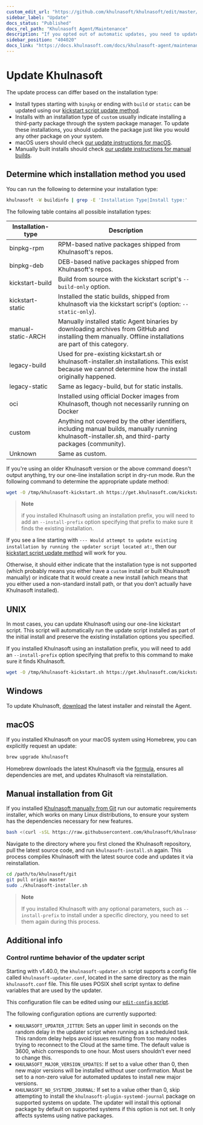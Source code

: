 ```yaml
---
custom_edit_url: "https://github.com/khulnasoft/khulnasoft/edit/master/packaging/installer/UPDATE.md"
sidebar_label: "Update"
docs_status: "Published"
docs_rel_path: "Khulnasoft Agent/Maintenance"
description: "If you opted out of automatic updates, you need to update your Khulnasoft Agent to the latest nightly or stable version."
sidebar_position: "404020"
docs_link: "https://docs.khulnasoft.com/docs/khulnasoft-agent/maintenance/update"
---
```


# Update Khulnasoft

The update process can differ based on the installation type:

- Install types starting with `binpkg` or ending with `build` or `static` can be updated using our [kickstart script update method](#unix).
- Installs with an installation type of `custom` usually indicate installing a third-party package through the system package manager. To update these installations, you should update the package just like you would any other package on your system.
- macOS users should check [our update instructions for macOS](#macos).
- Manually built installs should check [our update instructions for manual builds](#manual-installation-from-git).

## Determine which installation method you used

You can run the following to determine your installation type:

```bash
khulnasoft -W buildinfo | grep -E 'Installation Type|Install type:'
```

The following table contains all possible installation types:

| Installation-type  | Description                                                                                                                                                 |
|--------------------|-------------------------------------------------------------------------------------------------------------------------------------------------------------|
| binpkg-rpm         | RPM-based native packages shipped from Khulnasoft's repos.                                                                                                     |
| binpkg-deb         | DEB-based native packages shipped from Khulnasoft's repos.                                                                                                     |
| kickstart-build    | Build from source with the kickstart script's `--build-only` option.                                                                                        |
| kickstart-static   | Installed the static builds, shipped from khulnasoft via the kickstart script's (option: `--static-only`).                                                     |
| manual-static-ARCH | Manually installed static Agent binaries by downloading archives from GitHub and installing them manually. Offline installations are part of this category. |
| legacy-build       | Used for pre-existing kickstart.sh or khulnasoft-installer.sh installations. This exist because we cannot determine how the install originally happened.       |
| legacy-static      | Same as legacy-build, but for static installs.                                                                                                              |
| oci                | Installed using official Docker images from Khulnasoft, though not necessarily running on Docker                                                               |
| custom             | Anything not covered by the other identifiers, including manual builds, manually running khulnasoft-installer.sh, and third-party packages (community).        |
| Unknown            | Same as custom.                                                                                                                                             |

If you're using an older Khulnasoft version or the above command doesn't output anything, try our one-line installation script in dry-run mode. Run the following command to determine the appropriate update method:

```bash
wget -O /tmp/khulnasoft-kickstart.sh https://get.khulnasoft.com/kickstart.sh && sh /tmp/khulnasoft-kickstart.sh --dry-run
```

> **Note**
>
> if you installed Khulnasoft using an installation prefix, you will need to add an `--install-prefix` option specifying that prefix to make sure it finds the existing installation.

If you see a line starting with `--- Would attempt to update existing installation by running the updater script located at:`, then our [kickstart script update method](#unix) will work for you.

Otherwise, it should either indicate that the installation type is not supported (which probably means you either have a `custom` install or built Khulnasoft manually) or indicate that it would create a new install (which means that you either used a non-standard install path, or that you don’t actually have Khulnasoft installed).

## UNIX

In most cases, you can update Khulnasoft using our one-line kickstart script. This script will automatically
run the update script installed as part of the initial install and preserve the existing installation options you specified.

If you installed Khulnasoft using an installation prefix, you will need to add an `--install-prefix` option specifying that prefix to this command to make sure it finds Khulnasoft.

```bash
wget -O /tmp/khulnasoft-kickstart.sh https://get.khulnasoft.com/kickstart.sh && sh /tmp/khulnasoft-kickstart.sh
```

## Windows

To update Khulnasoft, [download](/docs/khulnasoft-agent/installation/windows#download-the-msi-installer) the latest installer and reinstall the Agent.

## macOS

If you installed Khulnasoft on your macOS system using Homebrew, you can explicitly request an update:

```bash
brew upgrade khulnasoft
```

Homebrew downloads the latest Khulnasoft via the [formula](https://github.com/Homebrew/homebrew-core/blob/master/Formula/n/khulnasoft.rb), ensures all dependencies are met, and updates Khulnasoft via reinstallation.

## Manual installation from Git

If you installed [Khulnasoft manually from Git](/docs/developer-and-contributor-corner/install-the-khulnasoft-agent-from-a-git-checkout) run our automatic requirements installer, which works on many Linux distributions, to ensure your system has the dependencies necessary for new features.

```bash
bash <(curl -sSL https://raw.githubusercontent.com/khulnasoft/khulnasoft/master/packaging/installer/install-required-packages.sh)
```

Navigate to the directory where you first cloned the Khulnasoft repository, pull the latest source code, and run `khulnasoft-install.sh` again. This process compiles Khulnasoft with the latest source code and updates it via reinstallation.

```bash
cd /path/to/khulnasoft/git
git pull origin master
sudo ./khulnasoft-installer.sh
```

> **Note**
>
> If you installed Khulnasoft with any optional parameters, such as `--install-prefix` to install under a specific directory, you need to set them again during this process.

## Additional info

### Control runtime behavior of the updater script

Starting with v1.40.0, the `khulnasoft-updater.sh` script supports a config file called `khulnasoft-updater.conf`, located in the same directory as the main `khulnasoft.conf` file. This file uses POSIX shell script syntax to define variables that are used by the updater.

This configuration file can be edited using our [`edit-config` script](/docs/khulnasoft-agent/configuration).

The following configuration options are currently supported:

- `KHULNASOFT_UPDATER_JITTER`: Sets an upper limit in seconds on the random delay in the updater script when running as a scheduled task. This random delay helps avoid issues resulting from too many nodes trying to reconnect to the Cloud at the same time. The default value is 3600, which corresponds to one hour. Most users shouldn’t ever need to change this.
- `KHULNASOFT_MAJOR_VERSION_UPDATES`: If set to a value other than 0, then new major versions will be installed without user confirmation. Must be set to a non-zero value for automated updates to install new major versions.
- `KHULNASOFT_NO_SYSTEMD_JOURNAL`: If set to a value other than 0, skip attempting to install the  `khulnasoft-plugin-systemd-journal` package on supported systems on update. The updater will install this optional package by default on supported systems if this option is not set. It only affects systems using native packages.
